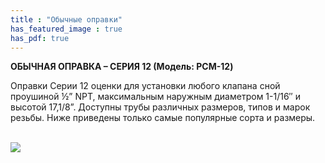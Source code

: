 ```yaml
---
title : "Обычные оправки"
has_featured_image : true
has_pdf: true
---
```


**ОБЫЧНАЯ ОПРАВКА – СЕРИЯ 12 (Модель: PCM-12)**

Оправки Серии 12 оценки для установки любого клапана сной проушиной ½” NPT, максимальным наружным диаметром 1-1/16″ и высотой 17,1/8”. Доступны трубы различных размеров, типов и марок резьбы. Ниже приведены только самые популярные сорта и размеры.

<br />

<Image src={image} />